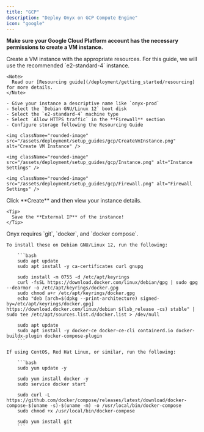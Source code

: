 ```yaml
---
title: "GCP"
description: "Deploy Onyx on GCP Compute Engine"
icon: "google"
---
```



**Make sure your Google Cloud Platform account has the necessary permissions to create a VM instance.**

<Steps>
  <Step title="Create a VM instance">
    Create a VM instance with the appropriate resources. For this guide,
    we will use the recommended `e2-standard-4` instance.

    <Note>
      Read our [Resourcing guide](/deployment/getting_started/resourcing) for more details.
    </Note>

    - Give your instance a descriptive name like `onyx-prod`
    - Select the `Debian GNU/Linux 12` boot disk
    - Select the `e2-standard-4` machine type
    - Select `Allow HTTPS traffic` in the **Firewall** section
    - Configure storage following the Resourcing Guide

    <img className="rounded-image" src="/assets/deployment/setup_guides/gcp/CreateVmInstance.png" alt="Create VM Instance" />

    <img className="rounded-image" src="/assets/deployment/setup_guides/gcp/Instance.png" alt="Instance Settings" />

    <img className="rounded-image" src="/assets/deployment/setup_guides/gcp/Firewall.png" alt="Firewall Settings" />
  </Step>

  <Step title="Create the instance">
    Click **Create** and then view your instance details.

    <Tip>
      Save the **External IP** of the instance!
    </Tip>
  </Step>

  <CustomDomain />

  <Step title="Install Onyx requirements">
    Onyx requires `git`, `docker`, and `docker compose`.

    To install these on Debian GNU/Linux 12, run the following:

        ```bash
        sudo apt update
        sudo apt install -y ca-certificates curl gnupg

        sudo install -m 0755 -d /etc/apt/keyrings
        curl -fsSL https://download.docker.com/linux/debian/gpg | sudo gpg --dearmor -o /etc/apt/keyrings/docker.gpg
        sudo chmod a+r /etc/apt/keyrings/docker.gpg
        echo "deb [arch=$(dpkg --print-architecture) signed-by=/etc/apt/keyrings/docker.gpg] https://download.docker.com/linux/debian $(lsb_release -cs) stable" | sudo tee /etc/apt/sources.list.d/docker.list > /dev/null

        sudo apt update
        sudo apt install -y docker-ce docker-ce-cli containerd.io docker-buildx-plugin docker-compose-plugin
        ```

    If using CentOS, Red Hat Linux, or similar, run the following:

        ```bash
        sudo yum update -y

        sudo yum install docker -y
        sudo service docker start

        sudo curl -L https://github.com/docker/compose/releases/latest/download/docker-compose-$(uname -s)-$(uname -m) -o /usr/local/bin/docker-compose
        sudo chmod +x /usr/local/bin/docker-compose

        sudo yum install git
        ```
  </Step>

  <InstallOnyx />
</Steps>

<DeploymentNextSteps />
